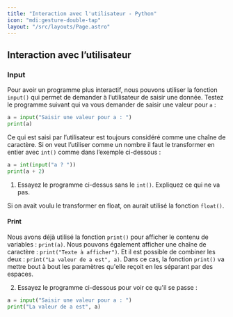 ```yaml
---
title: "Interaction avec l'utilisateur - Python"
icon: "mdi:gesture-double-tap"
layout: "/src/layouts/Page.astro"
---
```


## Interaction avec l’utilisateur

### Input

Pour avoir un programme plus interactif, nous pouvons utiliser la fonction
`input()` qui permet de demander à l’utilisateur de saisir une donnée. Testez
le programme suivant qui va vous demander de saisir une valeur pour `a` :
    
```py
a = input("Saisir une valeur pour a : ")
print(a)
```

Ce qui est saisi par l’utilisateur est toujours considéré comme une chaîne de
caractère. Si on veut l’utiliser comme un nombre il faut le transformer en
entier avec `int()` comme dans l’exemple ci-dessous :

```py
a = int(input("a ? "))
print(a + 2)
```

1. Essayez le programme ci-dessus sans le `int()`. Expliquez ce qui ne va
pas.

Si on avait voulu le transformer en float, on aurait utilisé la fonction
`float()`.

#### Print

Nous avons déjà utilisé la fonction `print()` pour afficher le contenu de
variables : `print(a)`. Nous pouvons également afficher une chaîne de
caractère : `print("Texte à afficher")`. Et il est possible de combiner les
deux : `print("La valeur de a est", a)`. Dans ce cas, la fonction `print()` va
mettre bout à bout les paramètres qu'elle reçoit en les séparant par des
espaces.

2. Essayez le programme ci-dessous pour voir ce qu'il se passe :

```py
a = input("Saisir une valeur pour a : ")
print("La valeur de a est", a)
```

